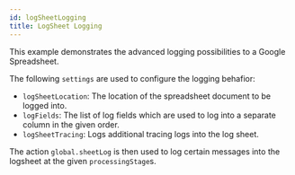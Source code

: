 ```yaml
---
id: logSheetLogging
title: LogSheet Logging
---
```


This example demonstrates the advanced logging possibilities to a Google Spreadsheet.

The following `settings` are used to configure the logging behafior:
* `logSheetLocation`: The location of the spreadsheet document to be logged into.
* `logFields`: The list of log fields which are used to log into a separate column in the given order.
* `logSheetTracing`: Logs additional tracing logs into the log sheet.

The action `global.sheetLog` is then used to log certain messages into the logsheet at the given `processingStage`s.

<RenderExample path="src/examples/advanced/logSheetLogging.ts" example={logSheetLoggingExample} />
